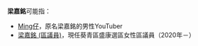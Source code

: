 '''梁嘉銘'''可能指：

*[[Ming仔|Ming仔]]，原名梁嘉銘的男性YouTuber
*[[梁嘉銘_(區議員)|梁嘉銘 (區議員)]]，現任葵青區盛康選區女性區議員（2020年－）

{{Disambiguation}}